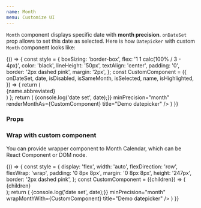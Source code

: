 ```yaml
---
name: Month
menu: Customize UI
---
```


`Month` component displays specific date with __month precision__. `onDateSet` prop allows to set this date as selected. Here is how `Datepicker` with custom `Month` component looks like:

<Playground>
  {() => {
    const style = {
      boxSizing: 'border-box',
      flex: '1 1 calc(100% / 3 - 4px)',
      color: 'black',
      lineHeight: '50px',
      textAlign: 'center',
      padding: '0',
      border: '2px dashed pink',
      margin: '2px',
    };
    const CustomComponent = ({
     onDateSet,
     date,
     isDisabled,
     isSameMonth,
     isSelected,
     name,
     isHighlighted,
   }) => {
      return (
        <div style={style}>
          {name.abbreviated}
        </div>
      )
    };
    return (
      <Datepicker
        onDateSet={date => {console.log('date set', date);}}
        minPrecision="month"
        renderMonthAs={CustomComponent}
        title="Demo datepicker" />
    )
  }}
</Playground>

### Props

<Props of={Month} />


### Wrap with custom component
You can provide wrapper component to Month Calendar, which can be React Component or DOM node.

<Playground>
  {() => {
    const style = {
      display: 'flex',
      width: 'auto',
      flexDirection: 'row',
      flexWrap: 'wrap',
      padding: '0 8px 8px',
      margin: '0 8px 8px',
      height: '247px',
      border: '2px dashed pink',
    };
    const CustomComponent = ({children}) => (
      <div style={style}>{children}</div>
    );
    return (
      <Datepicker
        onDateSet={date => {console.log('date set', date);}}
        minPrecision="month"
        wrapMonthWith={CustomComponent}
        title="Demo datepicker" />
    )
  }}
</Playground>


